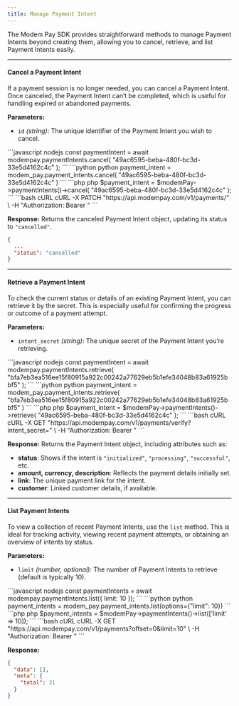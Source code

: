 ```yaml
---
title: Manage Payment Intent
---
```


The Modem Pay SDK provides straightforward methods to manage Payment Intents beyond creating them, allowing you to cancel, retrieve, and list Payment Intents easily. 

---

#### Cancel a Payment Intent

If a payment session is no longer needed, you can cancel a Payment Intent. Once canceled, the Payment Intent can’t be completed, which is useful for handling expired or abandoned payments.


**Parameters:**
- `id` *(string)*: The unique identifier of the Payment Intent you wish to cancel.


<CodeGroup>
```javascript nodejs
const paymentIntent = await modempay.paymentIntents.cancel(
    "49ac6595-beba-480f-bc3d-33e5d4162c4c"
);
```
```python python
payment_intent = modem_pay.payment_intents.cancel(
    "49ac6595-beba-480f-bc3d-33e5d4162c4c"
)
```
```php php
$payment_intent = $modemPay->paymentIntents()->cancel(
    "49ac6595-beba-480f-bc3d-33e5d4162c4c"
);
```
```bash cURL
cURL -X PATCH "https://api.modempay.com/v1/payments/<payment_intent_id>" \
  -H "Authorization: Bearer <your_api_key>"
```
</CodeGroup>

**Response:**
Returns the canceled Payment Intent object, updating its status to `"cancelled"`.

```json
{
  ...
  "status": "cancelled"
}
```

---

#### Retrieve a Payment Intent

To check the current status or details of an existing Payment Intent, you can retrieve it by the secret. This is especially useful for confirming the progress or outcome of a payment attempt.


**Parameters:**
- `intent_secret` *(string)*: The unique secret of the Payment Intent you’re retrieving.


<CodeGroup>
```javascript nodejs
const paymentIntent = await modempay.paymentIntents.retrieve(
    "bfa7eb3ea516ee15f80915a922c00242a77629eb5b1efe34048b83a61925bbf5"
);
```
```python python
payment_intent = modem_pay.payment_intents.retrieve(
    "bfa7eb3ea516ee15f80915a922c00242a77629eb5b1efe34048b83a61925bbf5"
)
```
```php php
$payment_intent = $modemPay->paymentIntents()->retrieve(
    "49ac6595-beba-480f-bc3d-33e5d4162c4c"
);
```
```bash cURL
cURL -X GET "https://api.modempay.com/v1/payments/verify?intent_secret=<intent_secret>" \
  -H "Authorization: Bearer <your_api_key>"
```
</CodeGroup>

**Response:**
Returns the Payment Intent object, including attributes such as:
- **status**: Shows if the intent is `"initialized"`, `"processing"`, `"successful"`, etc.
- **amount, currency, description**: Reflects the payment details initially set.
- **link**: The unique payment link for the intent.
- **customer**: Linked customer details, if available.

---

#### List Payment Intents

To view a collection of recent Payment Intents, use the `list` method. This is ideal for tracking activity, viewing recent payment attempts, or obtaining an overview of intents by status.

**Parameters:**
- `limit` *(number, optional)*: The number of Payment Intents to retrieve (default is typically 10).


<CodeGroup>
```javascript nodejs
const paymentIntents = await modempay.paymentIntents.list({ limit: 10 });
```
```python python
payment_intents = modem_pay.payment_intents.list(options={"limit": 10})
```
```php php
$payment_intents = $modemPay->paymentIntents()->list(['limit' => 10]);
```
```bash cURL
cURL -X GET "https://api.modempay.com/v1/payments?offset=0&limit=10" \
  -H "Authorization: Bearer <your_api_key>"
```
</CodeGroup>

**Response:**

```json
{
  "data": [],
  "meta": {
    "total": 31
  }
}

```


